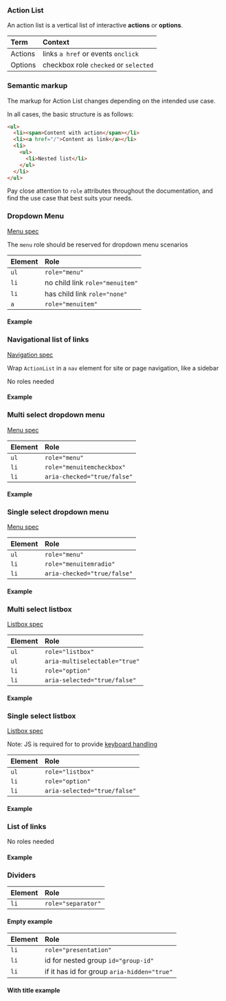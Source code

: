 
<Meta title="Components/ActionList/Accessibility" />

### Action List

An action list is a vertical list of interactive <strong>actions</strong> or <strong>options</strong>.

| Term    | Context                               |
| :------ | :------------------------------------ |
| Actions | links `a href` or events `onclick`    |
| Options | checkbox role `checked` or `selected` |

### Semantic markup

The markup for Action List changes depending on the intended use case.

In all cases, the basic structure is as follows:

```html
<ul>
  <li><span>Content with action</span></li>
  <li><a href="/">Content as link</a></li>
  <li>
    <ul>
      <li>Nested list</li>
    </ul>
  </li>
</ul>
```

Pay close attention to `role` attributes throughout the documentation, and find the use case that best suits your needs.

### Dropdown Menu

[Menu spec](https://www.w3.org/TR/wai-aria-practices-1.2/examples/menu-button/menu-button-links.html)

The `menu` role should be reserved for dropdown menu scenarios

| Element | Role                            |
| :------ | :------------------------------ |
| `ul`    | `role="menu"`                   |
| `li`    | no child link `role="menuitem"` |
| `li`    | has child link `role="none"`    |
| `a`     | `role="menuitem"`               |

#### Example

<Canvas>
  <Story id="components-actionlist-patterns--menu-with-section-divider" />
</Canvas>

### Navigational list of links

[Navigation spec](https://www.w3.org/TR/wai-aria-practices-1.2/examples/landmarks/navigation.html)

Wrap `ActionList` in a `nav` element for site or page navigation, like a sidebar

No roles needed

#### Example

<Canvas>
  <Story id="components-actionlist-patterns--nav-with-sub-items" />
</Canvas>

### Multi select dropdown menu

[Menu spec](https://www.w3.org/TR/wai-aria-practices-1.2/examples/menubar/menubar-2/menubar-2.html)

| Element | Role                        |
| :------ | :-------------------------- |
| `ul`    | `role="menu"`               |
| `li`    | `role="menuitemcheckbox"`   |
| `li`    | `aria-checked="true/false"` |

#### Example

<Canvas>
  <Story id="components-actionlist-patterns--menu-multi-select" />
</Canvas>

### Single select dropdown menu

[Menu spec](https://www.w3.org/TR/wai-aria-practices-1.2/examples/menubar/menubar-2/menubar-2.html)

| Element | Role                        |
| :------ | :-------------------------- |
| `ul`    | `role="menu"`               |
| `li`    | `role="menuitemradio"`      |
| `li`    | `aria-checked="true/false"` |

#### Example

<Canvas>
  <Story id="components-actionlist-patterns--menu-single-select" />
</Canvas>

### Multi select listbox

[Listbox spec](https://www.w3.org/TR/wai-aria-practices-1.2/examples/listbox/listbox-collapsible.html)

| Element | Role                          |
| :------ | :---------------------------- |
| `ul`    | `role="listbox"`              |
| `ul`    | `aria-multiselectable="true"` |
| `li`    | `role="option"`               |
| `li`    | `aria-selected="true/false"`  |

#### Example

<Canvas>
  <Story id="components-actionlist-patterns--list-multi-select" />
</Canvas>

### Single select listbox

[Listbox spec](https://www.w3.org/TR/wai-aria-practices-1.2/examples/listbox/listbox-collapsible.html)

Note: JS is required for to provide [keyboard handling](https://www.w3.org/TR/wai-aria-practices-1.1/#listbox_kbd_interaction)

| Element | Role                         |
| :------ | :--------------------------- |
| `ul`    | `role="listbox"`             |
| `li`    | `role="option"`              |
| `li`    | `aria-selected="true/false"` |

#### Example

<Canvas>
  <Story id="components-actionlist-patterns--list-single-select" />
</Canvas>

### List of links

No roles needed

#### Example

<Canvas>
  <Story id="components-actionlist-patterns--list" />
</Canvas>

### Dividers

| Element | Role               |
| :------ | :----------------- |
| `li`    | `role="separator"` |

#### Empty example

<Canvas>
  <Story id="components-actionlist-actionlistitem-features--divider-empty" />
</Canvas>

| Element | Role                                        |
| :------ | :------------------------------------------ |
| `li`    | `role="presentation"`                       |
| `li`    | id for nested group `id="group-id"`         |
| `li`    | if it has id for group `aria-hidden="true"` |

#### With title example

<Canvas>
  <Story id="components-actionlist-actionlistitem-features--divider-text" />
</Canvas>

